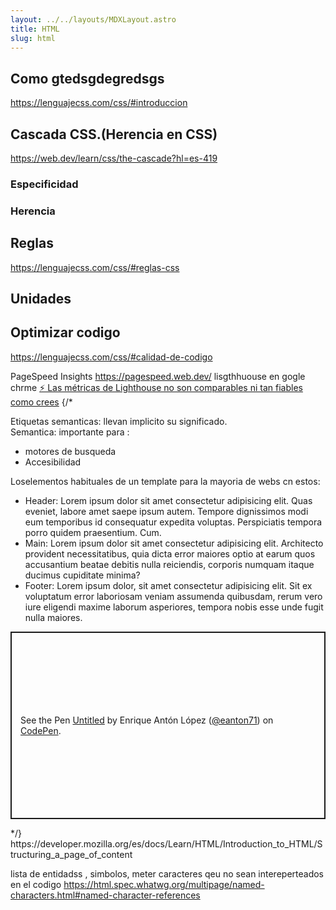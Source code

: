 ```yaml
---
layout: ../../layouts/MDXLayout.astro
title: HTML
slug: html
---
```



## Como gtedsgdegredsgs
https://lenguajecss.com/css/#introduccion
## Cascada CSS.(Herencia en CSS)
https://web.dev/learn/css/the-cascade?hl=es-419

### Especificidad
### Herencia

## Reglas
https://lenguajecss.com/css/#reglas-css

## Unidades

## Optimizar codigo
https://lenguajecss.com/css/#calidad-de-codigo
 
PageSpeed Insights
 https://pagespeed.web.dev/
 lisgthhuouse en gogle chrme
[⚡ Las métricas de Lighthouse no son comparables ni tan fiables como crees](https://www.youtube.com/watch?v=Sd32rSNDYuQ)
{/* 
<Base title="Esquema web">
 
  Etiquetas semanticas: llevan implicito su significado.
  <br /> Semantica: importante para :
  <ul>
    <li id="entrada">
      motores de busqueda
      <li>Accesibilidad</li>
    </li>
  </ul>
   Loselementos habituales de un template para la mayoria de webs cn estos:

  <ul class="lista">
    <li class="lightHeader">
      Header: Lorem ipsum dolor sit amet consectetur adipisicing elit. Quas
      eveniet, labore amet saepe ipsum autem. Tempore dignissimos modi eum
      temporibus id consequatur expedita voluptas. Perspiciatis tempora porro
      quidem praesentium. Cum.
    </li>
    <li class="lightMain">
      Main: Lorem ipsum dolor sit amet consectetur adipisicing elit. Architecto
      provident necessitatibus, quia dicta error maiores optio at earum quos
      accusantium beatae debitis nulla reiciendis, corporis numquam itaque
      ducimus cupiditate minima?
    </li>
    <li class="lightFooter">
      Footer: Lorem ipsum dolor, sit amet consectetur adipisicing elit. Sit ex
      voluptatum error laboriosam veniam assumenda quibusdam, rerum vero iure
      eligendi maxime laborum asperiores, tempora nobis esse unde fugit nulla
      maiores.
    </li>
  </ul>
  <div class="tooltip"></div>
  <p class="codepen" data-height="300" data-default-tab="html,result" data-slug-hash="VwNLELo" data-user="eanton71" style="height: 300px; box-sizing: border-box; display: flex; align-items: center; justify-content: center; border: 2px solid; margin: 1em 0; padding: 1em;">
  <span>See the Pen <a href="https://codepen.io/eanton71/pen/VwNLELo">
  Untitled</a> by Enrique Antón López (<a href="https://codepen.io/eanton71">@eanton71</a>)
  on <a href="https://codepen.io">CodePen</a>.</span>
</p>
<script async src="https://cpwebassets.codepen.io/assets/embed/ei.js"></script>
  <Aside />
</Base>
  <style>
  main{
    background-color: aqua;
  }
</style> */}
https://developer.mozilla.org/es/docs/Learn/HTML/Introduction_to_HTML/Structuring_a_page_of_content

lista de entidadss , simbolos, meter caracteres qeu no sean intereperteados en el codigo
https://html.spec.whatwg.org/multipage/named-characters.html#named-character-references